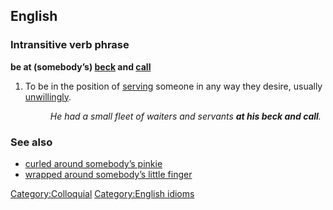 ==English==
===Intransitive verb phrase===
'''be at (somebody’s) [[beck]] and [[call]]'''

#To be in the position of [[serving]] someone in any way they desire, usually [[unwillingly]].
#:''He had a small fleet of waiters and servants '''at his beck and call'''.''

===See also===
*[[curled around somebody's pinkie|curled around somebody’s pinkie]]
*[[wrapped around somebody's little finger|wrapped around somebody’s little finger]]

[[Category:Colloquial]]
[[Category:English idioms]]